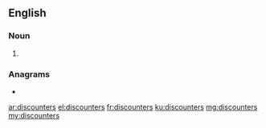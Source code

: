 ==English==

===Noun===
{{head|en|noun plural form}}

# {{plural of|discounter|lang=en}}

===Anagrams===
* {{l|en|rediscounts}}

[[ar:discounters]]
[[el:discounters]]
[[fr:discounters]]
[[ku:discounters]]
[[mg:discounters]]
[[my:discounters]]